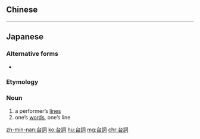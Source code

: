 {{also|臺詞|台词}}
==Chinese==
{{zh-see|臺詞|v}}

----

==Japanese==
{{ja-kanjitab|yomi=irr|sort=せりふ}}

===Alternative forms===
* {{ja-l|科白}}

===Etymology===
{{rfe|ja|Whence the irregular reading?}}

===Noun===
{{ja-noun|せりふ|セリフ}}

# a performer’s [[line]]s
# one’s [[word]]s, one’s line

[[zh-min-nan:台詞]]
[[ko:台詞]]
[[hu:台詞]]
[[mg:台詞]]
[[chr:台詞]]
